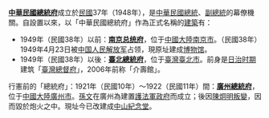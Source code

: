 '''[[中華民國總統府|中華民國總統府]]'''成立於[[民國紀元|民國]]37年（1948年），是[[中華民國總統|中華民國總統]]、[[中華民國副總統|副總統]]的幕僚機關。自設置以來，以「中華民國總統府」作為正式名稱的[[建築|建築]]有：
*1949年（民國38年）以前：'''[[南京总统府|南京总统府]]'''，位于[[中國大陸|中國大陸]][[南京市|南京市]]。（民國38年）1949年4月23日被[[中国人民解放军|中国人民解放军]]占领，現原址建成[[博物馆|博物馆]]。
*1949年（民國38年）以後：'''[[總統府_(臺灣)|臺北總統府]]'''，位于[[臺灣|臺灣]][[臺北市|臺北市]]。前身是[[臺灣日治時期|日治时期]]建筑「[[臺灣總督府|臺灣總督府]]」，2006年前称「介壽館」。

行憲前的「總統府」：1921年（民國10年）～1922（民國11年）間：'''[[廣州總統府|廣州總統府]]'''，位于[[中國大陸|中國大陸]][[廣州市|廣州市]]。[[孫文|孫文]]在廣州為建置[[護法軍政府|護法軍政府]]而成立；後因[[六·一六事变|陳炯明叛變]]，因而毀於炮火之中。現址今已改建成[[中山纪念堂_(广州)|中山紀念堂]]。

{{disambig|ZH中|CAT=七字消歧义}}